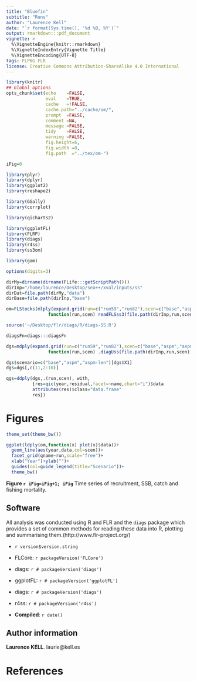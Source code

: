 ```yaml
---
title: "Bluefin" 
subtitle: "Runs"
author: "Laurence Kell"
date: "`r format(Sys.time(), '%d %B, %Y')`"
output: rmarkdown:::pdf_document
vignette: >
  %\VignetteEngine{knitr::rmarkdown}
  %\VignetteIndexEntry{Vignette Title}
  %\VignetteEncoding{UTF-8}
tags: FLPKG FLR
license: Creative Commons Attribution-ShareAlike 4.0 International
---
```

  

```r
library(knitr)
## Global options
opts_chunk$set(echo    =FALSE,
               eval    =TRUE,
               cache   =!FALSE,
               cache.path="../cache/om/",
               prompt  =FALSE,
               comment =NA,
               message =FALSE,
               tidy    =FALSE,
               warning =FALSE,
               fig.height=6,
               fig.width =8,
               fig.path  ="../tex/om-")

iFig=0
```
```r
library(plyr)
library(dplyr)
library(ggplot2)
library(reshape2)

library(GGally)
library(corrplot)

library(qicharts2)

library(ggplotFL)
library(FLRP)
library(diags)
library(r4ss)
library(ss3om)

library(gam)

options(digits=3)
```
```r
dirMy=dirname(dirname(FLife:::getScriptPath()))
dirInp="/home/laurence/Desktop/sea++/xval/inputs/ss"
dirDat=file.path(dirMy,"data")
dirBase=file.path(dirInp,"base")
```


```r
om=FLStocks(mlply(expand.grid(run=c("run59","run82"),scen=c("base","aspm","aspm-rec")), 
                function(run,scen) readFLSss3(file.path(dirInp,run,scen))))
```

```r
source('~/Desktop/flr/diags/R/diags-SS.R')

diagsFn=diags:::diagsFn

dgs=mdply(expand.grid(run=c("run59","run82"),scen=c("base","aspm","aspm-rec")), 
                function(run,scen) .diagUss(file.path(dirInp,run,scen)))

dgs$scenario=c("base","aspm","aspm-len")[dgs$X1]
dgs=dgs[,c(11,2:10)]

qgs=ddply(dgs,.(run,scen), with, 
          {res=qic(year,residual,facet=~name,chart="i")$data
          attributes(res)$class="data.frame"
          res})
```

\newpage
# Figures
```r
theme_set(theme_bw())

ggplot(ldply(om,function(x) plot(x)$data))+
  geom_line(aes(year,data,col=scen))+
  facet_grid(qname~run,scale="free")+
  xlab("Year")+ylab("")+
  guides(col=guide_legend(title="Scenario"))+
  theme_bw()
```
**Figure `r iFig=iFig+1; iFig`** Time series of recruitment, SSB, catch and fishing mortality.


\begin{landscape}
```r
theme_set(theme_bw())

ggplot(aes(x,y,col=scen),data=qgs)+
  geom_point()+
  geom_smooth(se=FALSE,span=1)+
  facet_grid(run~facet1,scale="free",space="free")+
    theme(axis.text.x = element_text(angle = 90, hjust = 1))+
  scale_x_continuous(breaks=seq(1950,2010,10))
```

**Figure `r iFig=iFig+1; iFig`** Residuals
\end{landscape}

## Software
All analysis was conducted using R and FLR and the `diags` package which provides a set of common methods for reading these data into R, plotting and summarising them.(http://www.flr-project.org/)

* `r version$version.string`
* FLCore: `r packageVersion('FLCore')`
* diags: `r # packageVersion('diags')`
* ggplotFL: `r # packageVersion('ggplotFL')`
* diags: `r # packageVersion('diags')`
* r4ss: `r # packageVersion('r4ss')`

* **Compiled**: `r date()`

## Author information

**Laurence KELL**. laurie@kell.es

# References {#References}